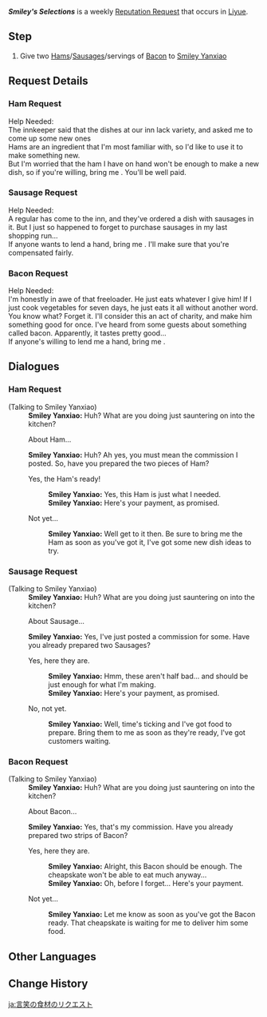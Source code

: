 {{Quest Infobox
|id            = 71705; 71706; 71707
|image         = Smiley Yanxiao Icon.png
|type          = World
|group         = Request
|startLocation = [[Wangshu Inn]], [[Liyue]]
|region        = Liyue
|area          = Bishui Plain
|subarea       = Wangshu Inn
|characters    = Smiley Yanxiao; Traveler
|rep           = Liyue
}}
'''''Smiley's Selections''''' is a weekly [[Reputation Request]] that occurs in [[Liyue]].

==Step==
# Give two [[Ham]]s/[[Sausage]]s/servings of [[Bacon]] to [[Smiley Yanxiao]]

==Request Details==
===Ham Request===
Help Needed:<br>
The innkeeper said that the dishes at our inn lack variety, and asked me to come up some new ones<!-- [sic] punctuation is missing in game --><br>
Hams are an ingredient that I'm most familiar with, so I'd like to use it to make something new.<br>
But I'm worried that the ham I have on hand won't be enough to make a new dish, so if you're willing, bring me {{Color|buzzword|two Hams}}. You'll be well paid.

===Sausage Request===
Help Needed:<br>
A regular has come to the inn, and they've ordered a dish with sausages in it. But I just so happened to forget to purchase sausages in my last shopping run...<br>
If anyone wants to lend a hand, bring me {{Color|buzzword|two sausages}}. I'll make sure that you're compensated fairly.

===Bacon Request===
Help Needed:<br>
I'm honestly in awe of that freeloader. He just eats whatever I give him! If I just cook vegetables for seven days, he just eats it all without another word.<br>
You know what? Forget it. I'll consider this an act of charity, and make him something good for once. I've heard from some guests about something called bacon. Apparently, it tastes pretty good...<br>
If anyone's willing to lend me a hand, bring me {{Color|buzzword|two servings of bacon}}.

==Dialogues==
{{Quest Description|[[Wangshu Inn]]'s [[Smiley Yanxiao]] needs two [[Ham]]s/[[Sausage]]s/strips of [[Bacon]].}}
===Ham Request===
{{Dialogue Start}}
;(Talking to Smiley Yanxiao)
:'''Smiley Yanxiao:''' Huh? What are you doing just sauntering on into the kitchen?
:{{DIcon|Quest}} About Ham...
:'''Smiley Yanxiao:''' Huh? Ah yes, you must mean the commission I posted. So, have you prepared the two pieces of Ham?
:{{DIcon|Quest}} Yes, the Ham's ready!
::'''Smiley Yanxiao:''' Yes, this Ham is just what I needed.
::'''Smiley Yanxiao:''' Here's your payment, as promised.
:{{DIcon}} Not yet...
::'''Smiley Yanxiao:''' Well get to it then. Be sure to bring me the Ham as soon as you've got it, I've got some new dish ideas to try.
{{Dialogue End}}

===Sausage Request===
{{Dialogue Start}}
;(Talking to Smiley Yanxiao)
:'''Smiley Yanxiao:''' Huh? What are you doing just sauntering on into the kitchen?
:{{DIcon|Quest}} About Sausage...
:'''Smiley Yanxiao:''' Yes, I've just posted a commission for some. Have you already prepared two Sausages?
:{{DIcon|Quest}} Yes, here they are.
::'''Smiley Yanxiao:''' Hmm, these aren't half bad... and should be just enough for what I'm making.
::'''Smiley Yanxiao:''' Here's your payment, as promised.
:{{DIcon}} No, not yet.
::'''Smiley Yanxiao:''' Well, time's ticking and I've got food to prepare. Bring them to me as soon as they're ready, I've got customers waiting.
{{Dialogue End}}

===Bacon Request===
{{Dialogue Start}}
;(Talking to Smiley Yanxiao)
:'''Smiley Yanxiao:''' Huh? What are you doing just sauntering on into the kitchen?
:{{DIcon|Quest}} About Bacon...
:'''Smiley Yanxiao:''' Yes, that's my commission. Have you already prepared two strips of Bacon?
:{{DIcon|Quest}} Yes, here they are.
::'''Smiley Yanxiao:''' Alright, this Bacon should be enough. The cheapskate won't be able to eat much anyway...
::'''Smiley Yanxiao:''' Oh, before I forget... Here's your payment.
:{{DIcon}} Not yet...
::'''Smiley Yanxiao:''' Let me know as soon as you've got the Bacon ready. That cheapskate is waiting for me to deliver him some food.
{{Dialogue End}}

==Other Languages==
{{Other Languages
|en      = Smiley's Selections
|zhs     = 言笑的食材需求
|zhs_rm  = Yánxiào de Shícái Xūqiú
|zht     = 言笑的食材需求
|zht_rm  = Yánxiào de Shícái Xūqiú
|zh_tl   = Yanxiao's Ingredient Needs
|ja      = 言笑の食材のリクエスト
|ja_rm   = Genshou no Shokudai no Rikuesuto
|ja_tl   = Yanxiao's Request for Ingredients
|ko      = 언소의 식자재 의뢰
|ko_rm   = Eonso-ui Sikjajae Uiroe
|ko_tl   = Smiley's Food Ingredients Request
|es      = Ingredientes para el Sonriente Yanxiao
|es_tl   = Ingredients for the Smiling Yanxiao
|fr      = L'ingrédient de Yanxiao
|fr_tl   = The Ingredient of Yanxiao
|ru      = Продукты для улыбчивого Янь Сяо
|ru_tl   = Products for Smiling Yanxiao
|th      = การสรรหาวัตถุดิบของ Yanxiao
|th_rm   = 
|th_tl   = 
|vi      = Nguyên liệu thực phẩm Yanxiao cần
|vi_tl   = 
|de      = Yanxiaos Bitte um Zutaten
|de_tl   = Yanxiao's Request for Ingredients
|id      = Pilihan Smiley
|id_tl   = Smiley's Selection
|pt      = Pedido de Ingredientes do Yanxiao Sorridente
|pt_tl   = 
|tr      = Güleç'ten Seçmeler
|tr_tl   = 
|it      = Gli ingredienti di Yanxiao
|it_tl   = 
}}

==Change History==
{{Change History|1.1}}

[[ja:言笑の食材のリクエスト]]